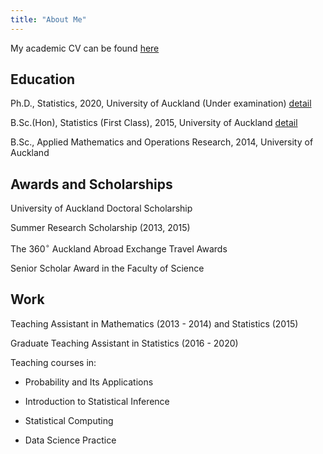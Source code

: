 ```yaml
---
title: "About Me"
---
```


My academic CV can be found [here](./Xiangjie Xue - Academic.pdf)

## Education

Ph.D., Statistics, 2020, University of Auckland (Under examination) 
[detail](./phdthesis.html)

B.Sc.(Hon), Statistics (First Class), 2015, University of Auckland
[detail](./honthesis.html)

B.Sc., Applied Mathematics and Operations Research, 2014, University of Auckland

## Awards and Scholarships

University of Auckland Doctoral Scholarship

Summer Research Scholarship (2013, 2015)

The $360^\circ$ Auckland Abroad Exchange Travel Awards

Senior Scholar Award in the Faculty of Science

## Work

Teaching Assistant in Mathematics (2013 - 2014) and Statistics (2015)

Graduate Teaching Assistant in Statistics (2016 - 2020)

Teaching courses in:

* Probability and Its Applications

* Introduction to Statistical Inference

* Statistical Computing

* Data Science Practice

